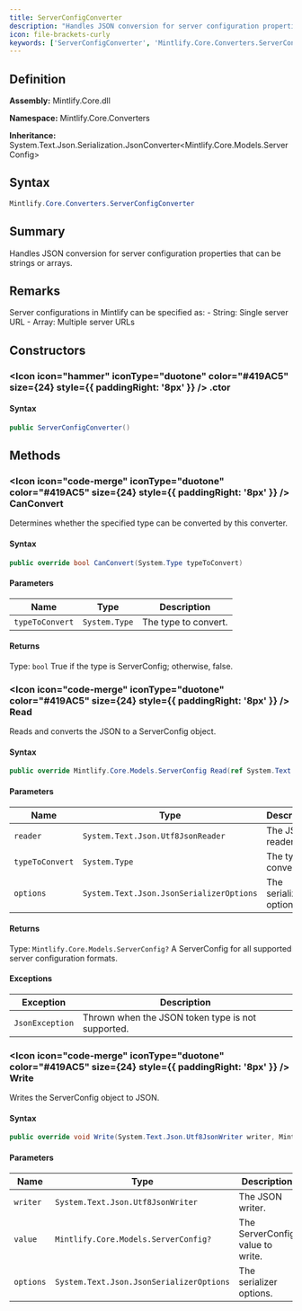 ```yaml
---
title: ServerConfigConverter
description: "Handles JSON conversion for server configuration properties that can be strings or arrays."
icon: file-brackets-curly
keywords: ['ServerConfigConverter', 'Mintlify.Core.Converters.ServerConfigConverter', 'Mintlify.Core.Converters', 'class', 'System.Text.Json.Serialization.JsonConverter<Mintlify.Core.Models.ServerConfig>']
---
```


## Definition

**Assembly:** Mintlify.Core.dll

**Namespace:** Mintlify.Core.Converters

**Inheritance:** System.Text.Json.Serialization.JsonConverter&lt;Mintlify.Core.Models.ServerConfig&gt;

## Syntax

```csharp
Mintlify.Core.Converters.ServerConfigConverter
```

## Summary

Handles JSON conversion for server configuration properties that can be strings or arrays.

## Remarks

Server configurations in Mintlify can be specified as:
            - String: Single server URL
            - Array: Multiple server URLs

## Constructors

### <Icon icon="hammer" iconType="duotone" color="#419AC5" size={24} style={{ paddingRight: '8px' }} />  .ctor

#### Syntax

```csharp
public ServerConfigConverter()
```

## Methods

### <Icon icon="code-merge" iconType="duotone" color="#419AC5" size={24} style={{ paddingRight: '8px' }} />  CanConvert

Determines whether the specified type can be converted by this converter.

#### Syntax

```csharp
public override bool CanConvert(System.Type typeToConvert)
```

#### Parameters

| Name | Type | Description |
|------|------|-------------|
| `typeToConvert` | `System.Type` | The type to convert. |

#### Returns

Type: `bool`
True if the type is ServerConfig; otherwise, false.

### <Icon icon="code-merge" iconType="duotone" color="#419AC5" size={24} style={{ paddingRight: '8px' }} />  Read

Reads and converts the JSON to a ServerConfig object.

#### Syntax

```csharp
public override Mintlify.Core.Models.ServerConfig Read(ref System.Text.Json.Utf8JsonReader reader, System.Type typeToConvert, System.Text.Json.JsonSerializerOptions options)
```

#### Parameters

| Name | Type | Description |
|------|------|-------------|
| `reader` | `System.Text.Json.Utf8JsonReader` | The JSON reader. |
| `typeToConvert` | `System.Type` | The type to convert to. |
| `options` | `System.Text.Json.JsonSerializerOptions` | The serializer options. |

#### Returns

Type: `Mintlify.Core.Models.ServerConfig?`
A ServerConfig for all supported server configuration formats.

#### Exceptions

| Exception | Description |
|-----------|-------------|
| `JsonException` | Thrown when the JSON token type is not supported. |

### <Icon icon="code-merge" iconType="duotone" color="#419AC5" size={24} style={{ paddingRight: '8px' }} />  Write

Writes the ServerConfig object to JSON.

#### Syntax

```csharp
public override void Write(System.Text.Json.Utf8JsonWriter writer, Mintlify.Core.Models.ServerConfig value, System.Text.Json.JsonSerializerOptions options)
```

#### Parameters

| Name | Type | Description |
|------|------|-------------|
| `writer` | `System.Text.Json.Utf8JsonWriter` | The JSON writer. |
| `value` | `Mintlify.Core.Models.ServerConfig?` | The ServerConfig value to write. |
| `options` | `System.Text.Json.JsonSerializerOptions` | The serializer options. |

